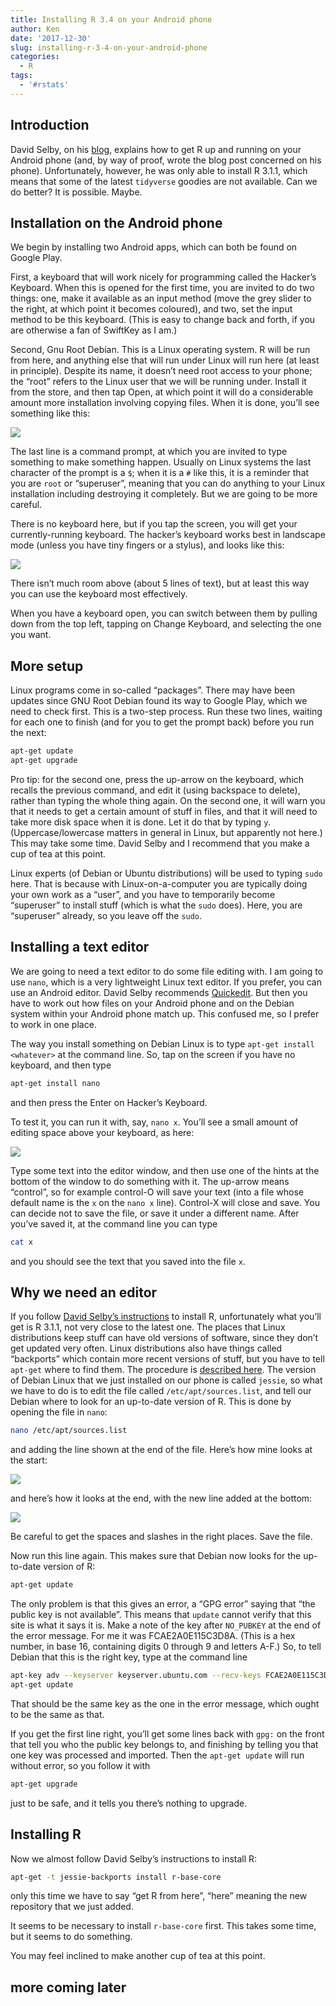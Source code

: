 ```yaml
---
title: Installing R 3.4 on your Android phone
author: Ken
date: '2017-12-30'
slug: installing-r-3-4-on-your-android-phone
categories:
  - R
tags:
  - '#rstats'
---
```


## Introduction

David Selby, on his [blog](http://selbydavid.com/2017/12/29/r-android/), explains how to get R up and running on your Android phone (and, by way of proof, wrote the blog post concerned on his phone). Unfortunately, however, he was only able to install R 3.1.1, which means that some of the latest `tidyverse` goodies are not available. Can we do better? It is possible. Maybe.

## Installation on the Android phone

We begin by installing two Android apps, which can both be found on Google Play. 

First, a keyboard that will work nicely for programming called the Hacker's Keyboard. When this is opened for the first time, you are invited to do two things: one, make it available as an input method (move the grey slider to the right, at which point it becomes coloured), and two, set the input method to be this keyboard. (This is easy to change back and forth, if you are otherwise a fan of SwiftKey as I am.)

Second, Gnu Root Debian. This is a Linux operating system. R will be run from here, and anything else that will run under Linux will run here (at least in principle). Despite its name, it doesn't need root access to your phone; the "root" refers to the Linux user that we will be running under. Install it from the store, and then tap Open, at which point it will do a considerable amount more installation involving copying files. When it is done, you'll see something like this:

![](/debian1.png)

The last line is a command prompt, at which you are invited to type something to make something happen. Usually on Linux systems the last character of the prompt is a `$`; when it is a `#` like this, it is a reminder that you are `root` or "superuser", meaning that you can do anything to your Linux installation including destroying it completely. But we are going to be more careful.

There is no keyboard here, but if you tap the screen, you will get your currently-running keyboard. The hacker's keyboard works best in landscape mode (unless you have tiny fingers or a stylus), and looks like this:

![](/debian2.png)

There isn't much room above (about 5 lines of text), but at least this way you can use the keyboard most effectively. 

When you have a keyboard open, you can switch between them by pulling down from the top left, tapping on Change Keyboard, and selecting the one you want. 

## More setup

Linux programs come in so-called "packages". There may have been updates since GNU Root Debian found its way to Google Play, which we need to check first. This is a two-step process. Run these two lines, waiting for each one to finish (and for you to get the prompt back) before you run the next:

```bash
apt-get update
apt-get upgrade
```

Pro tip: for the second one, press the up-arrow on the keyboard, which recalls the previous command, and edit it (using backspace to delete), rather than typing the whole thing again. On the second one, it will warn you that it needs to get a certain amount of stuff in files, and that it will need to take more disk space when it is done. Let it do that by typing `y`. (Uppercase/lowercase matters in general in Linux, but apparently not here.) This may take some time. David Selby and I recommend that you make a cup of tea at this point.

Linux experts (of Debian or Ubuntu distributions) will be used to typing `sudo` here. That is because with  Linux-on-a-computer you are typically doing your own work as a "user", and you have to temporarily become "superuser" to install stuff (which is what the `sudo` does). Here, you are "superuser" already, so you leave off the `sudo`. 

## Installing a text editor

We are going to need a text editor to do some file editing with. I am going to use `nano`, which is a very lightweight Linux text editor. If you prefer, you can use an Android editor. David Selby recommends [Quickedit](https://play.google.com/store/apps/details?id=com.rhmsoft.edit). But then you have to work out how files on your Android phone and on the Debian system within your Android phone match up. This confused me, so I prefer to work in one place.

The way you install something on Debian Linux is to type `apt-get install <whatever>` at the command line. So, tap on the screen if you have no keyboard, and then type

```bash
apt-get install nano
```

and then press the Enter on Hacker's Keyboard. 

To test it, you can run it with, say, `nano x`. You'll see a small amount of editing space above your keyboard, as here:

![](/debian3.png)

Type some text into the editor window, and then use one of the hints at the bottom of the window to do something with it. The up-arrow means "control", so for example control-O will save your text (into a file whose default name is the `x` on the `nano x` line). Control-X will close and save. You can decide not to save the file, or save it under a different name. After you've saved it, at the command line you can type

```bash
cat x
```

and you should see the text that you saved into the file `x`.

## Why we need an editor

If you follow [David Selby's instructions](http://selbydavid.com/2017/12/29/r-android/) to install R, unfortunately what you'll get is R 3.1.1, not very close to the latest one. The places that Linux distributions keep stuff can have old versions of software, since they don't get updated very often. Linux distributions also have things called "backports" which contain more recent versions of stuff, but you have to tell `apt-get` where to find them. The procedure is 
[described here](https://cran.r-project.org/bin/linux/debian/). The version of Debian Linux that we just installed on our phone is called `jessie`, so what we have to do is to edit the file called `/etc/apt/sources.list`, and tell our Debian where to look for an up-to-date version of R. This is done by opening the file in `nano`:

```bash
nano /etc/apt/sources.list
```


and adding the line shown at the end of the file. Here's how mine looks at the start:

![](/debian4.png)

and here's how it looks at the end, with the new line added at the bottom:

![](/debian5.png)

Be careful to get the spaces and slashes in the right places. Save the file.

Now run this line again. This makes sure that Debian now looks for the up-to-date version of R:

```bash
apt-get update
```

The only problem is that this gives an error, a "GPG error" saying that "the public key is not available". This means that `update` cannot verify that this site is what it says it is. Make a note of the key after `NO_PUBKEY` at the end of the error message. For me it was FCAE2A0E115C3D8A. (This is a hex number, in base 16, containing digits 0 through 9 and letters A-F.) So, to tell Debian that this is the right key, type at the command line

```bash
apt-key adv --keyserver keyserver.ubuntu.com --recv-keys FCAE2A0E115C3D8A
apt-get update
```

That should be the same key as the one in the error message, which ought to be the same as that.

If you get the first line right, you'll get some lines back with `gpg:` on the front that tell you who the public key belongs to, and finishing by telling you that one key was processed and imported. Then the `apt-get update` will run without error, so you follow it with 

```bash
apt-get upgrade
```

just to be safe, and it tells you there's nothing to upgrade.

## Installing R

Now we almost follow David Selby's instructions to install R:

```bash
apt-get -t jessie-backports install r-base-core
```

only this time we have to say "get R from here", "here" meaning the new repository that we just added. 

It seems to be necessary to install `r-base-core` first. This takes some time, but it seems to do something.

You may feel inclined to make another cup of tea at this point.

## more coming later
